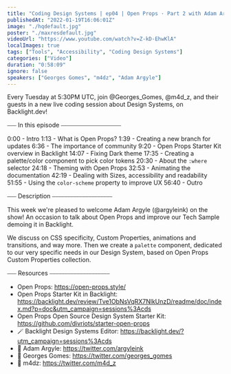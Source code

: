 ```yaml
---
title: "Coding Design Systems | ep04 | Open Props · Part 2 with Adam Argyle"
publishedAt: "2022-01-19T16:06:01Z"
image: "./hqdefault.jpg"
poster: "./maxresdefault.jpg"
videoUrl: "https://www.youtube.com/watch?v=Z-kD-EhwKlA"
localImages: true
tags: ["Tools", "Accessibility", "Coding Design Systems"]
categories: ["Video"]
duration: "0:58:09"
ignore: false
speakers: ["Georges Gomes", "m4dz", "Adam Argyle"]
---
```


Every Tuesday at 5:30PM UTC, join @Georges_Gomes, @m4d_z, and their guests in a new live coding session about Design Systems, on Backlight.dev!

⎯⎯⎯ In this episode ⎯⎯⎯⎯⎯⎯⎯⎯⎯⎯⎯⎯⎯⎯⎯⎯⎯⎯⎯⎯

0:00 - Intro
1:13 - What is Open Props?
1:39 - Creating a new branch for updates
6:36 - The importance of community
9:20 - Open Props Starter Kit overview in Backlight
14:07 - Fixing Dark theme
17:35 - Creating a palette/color component to pick color tokens
20:30 - About the `:where` selector
24:18 - Theming with Open Props
32:53 - Animating the documentation
42:19 - Dealing with Sizes, accessibility and readability
51:55 - Using the `color-scheme` property to improve UX
56:40 - Outro

⎯⎯⎯ Description ⎯⎯⎯⎯⎯⎯⎯⎯⎯⎯⎯⎯⎯⎯⎯⎯⎯⎯⎯⎯

This week we're pleased to welcome Adam Argyle (@argyleink) on the show! An occasion to talk about Open Props and improve our Tech Sample demoing it in Backlight.

We discuss on CSS specificity, Custom Properties, animations and transitions, and way more. Then we create a `palette` component, dedicated to our very specific needs in our Design System, based on Open Props Custom Properties collection.

⎯⎯⎯ Resources ⎯⎯⎯⎯⎯⎯⎯⎯⎯⎯⎯⎯⎯⎯⎯⎯⎯⎯⎯⎯

- Open Props: https://open-props.style/
- Open Props Starter Kit in Backlight: https://backlight.dev/review/Tve1ObNsVqRX7NlkUnzD/readme/doc/index.md?p=doc&utm_campaign=sessions%3Acds
- Open Props Open Source Design System Starter Kit: https://github.com/divriots/starter-open-props
- 🪄 Backlight Design Systems Editor: https://backlight.dev/?utm_campaign=sessions%3Acds
- 🐥 Adam Argyle: https://twitter.com/argyleink
- 🐥 Georges Gomes: https://twitter.com/georges_gomes
- 🐥 m4dz: https://twitter.com/m4d_z
